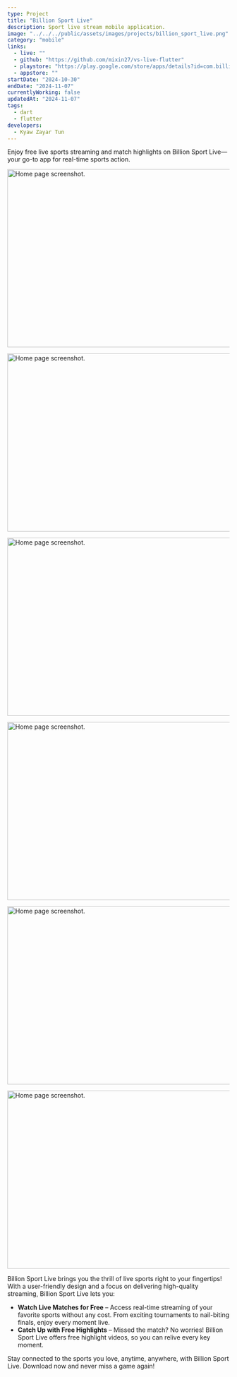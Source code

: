 ```yaml
---
type: Project
title: "Billion Sport Live"
description: Sport live stream mobile application.
image: "../../../public/assets/images/projects/billion_sport_live.png"
category: "mobile"
links:
  - live: ""
  - github: "https://github.com/mixin27/vs-live-flutter"
  - playstore: "https://play.google.com/store/apps/details?id=com.billion.sport_live"
  - appstore: ""
startDate: "2024-10-30"
endDate: "2024-11-07"
currentlyWorking: false
updatedAt: "2024-11-07"
tags:
  - dart
  - flutter
developers:
  - Kyaw Zayar Tun
---
```


Enjoy free live sports streaming and match highlights on Billion Sport Live—your go-to app for real-time sports action.

<Image
  src="/assets/images/projects/billion_sport_live/live_grid.PNG"
  width="718"
  height="404"
  alt="Home page screenshot."
  sizes="100vw"
/>

<Image
  src="/assets/images/projects/billion_sport_live/live_list.PNG"
  width="718"
  height="404"
  alt="Home page screenshot."
  sizes="100vw"
/>

<Image
  src="/assets/images/projects/billion_sport_live/highlights_grid.PNG"
  width="718"
  height="404"
  alt="Home page screenshot."
  sizes="100vw"
/>

<Image
  src="/assets/images/projects/billion_sport_live/highlights_list.PNG"
  width="718"
  height="404"
  alt="Home page screenshot."
  sizes="100vw"
/>

<Image
  src="/assets/images/projects/billion_sport_live/live_match.PNG"
  width="718"
  height="404"
  alt="Home page screenshot."
  sizes="100vw"
/>

<Image
  src="/assets/images/projects/billion_sport_live/highlight_player.PNG"
  width="718"
  height="404"
  alt="Home page screenshot."
  sizes="100vw"
/>

Billion Sport Live brings you the thrill of live sports right to your fingertips! With a user-friendly design and a focus on delivering high-quality streaming, Billion Sport Live lets you:

- **Watch Live Matches for Free** – Access real-time streaming of your favorite sports without any cost. From exciting tournaments to nail-biting finals, enjoy every moment live.
- **Catch Up with Free Highlights** – Missed the match? No worries! Billion Sport Live offers free highlight videos, so you can relive every key moment.

Stay connected to the sports you love, anytime, anywhere, with Billion Sport Live. Download now and never miss a game again!
